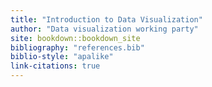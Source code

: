 ```yaml
---
title: "Introduction to Data Visualization"
author: "Data visualization working party"
site: bookdown::bookdown_site
bibliography: "references.bib"
biblio-style: "apalike"
link-citations: true
---
```


